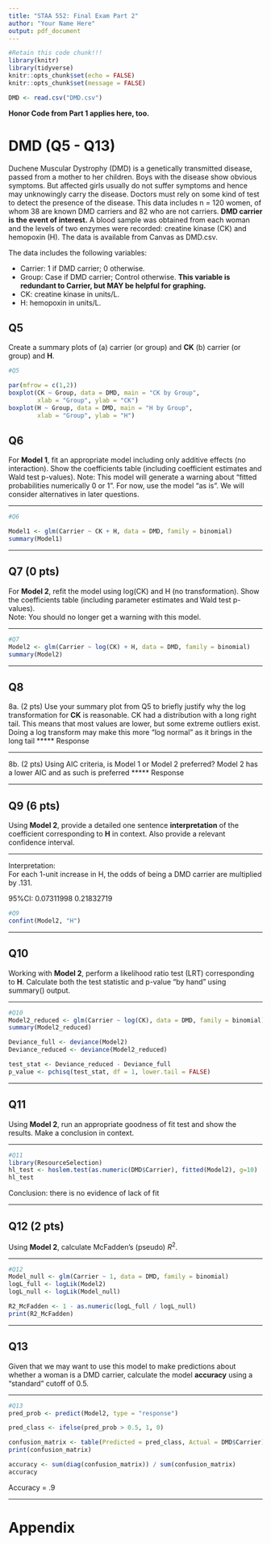 ```yaml
---
title: "STAA 552: Final Exam Part 2"
author: "Your Name Here"
output: pdf_document
---
```


```r
#Retain this code chunk!!!
library(knitr)
library(tidyverse)
knitr::opts_chunk$set(echo = FALSE)
knitr::opts_chunk$set(message = FALSE)

DMD <- read.csv("DMD.csv")

```

**Honor Code from Part 1 applies here, too.**

# DMD (Q5 - Q13)

Duchene Muscular Dystrophy (DMD) is a genetically transmitted disease, passed from a mother to her children.  Boys with the disease show obvious symptoms.  But affected girls usually do not suffer symptoms and hence may unknowingly carry the disease.  Doctors must rely on some kind of test to detect the presence of the disease.  This data includes n = 120 women, of whom 38 are known DMD carriers and 82 who are not carriers.  **DMD carrier is the event of interest.** A blood sample was obtained from each woman and the levels of two enzymes were recorded: creatine kinase (CK) and hemopoxin (H). The data is available from Canvas as DMD.csv.

The data includes the following variables:

- Carrier: 1 if DMD carrier; 0 otherwise.
- Group: Case if DMD carrier; Control otherwise.  **This variable is redundant to Carrier, but MAY be helpful for graphing.**
- CK: creatine kinase in units/L.
- H: hemopoxin in units/L.

## Q5

Create a summary plots of (a) carrier (or group) and **CK** (b) carrier (or group) and **H**.

```r
#Q5

par(mfrow = c(1,2))
boxplot(CK ~ Group, data = DMD, main = "CK by Group",
        xlab = "Group", ylab = "CK")
boxplot(H ~ Group, data = DMD, main = "H by Group",
        xlab = "Group", ylab = "H")
```


## Q6

For **Model 1**, fit an appropriate model including only additive effects (no interaction).  Show the coefficients table (including coefficient estimates and Wald test p-values). 
Note: This model will generate a warning about "fitted probabilities numerically 0 or 1".  For now, use the model "as is".  We will consider alternatives in later questions.

*****
```r
#Q6

Model1 <- glm(Carrier ~ CK + H, data = DMD, family = binomial)
summary(Model1)

```

*****

## Q7 (0 pts)

For **Model 2**, refit the model using log(CK) and H (no transformation). Show the coefficients table (including parameter estimates and Wald test p-values).    
Note: You should no longer get a warning with this model.

*****
```r
#Q7
Model2 <- glm(Carrier ~ log(CK) + H, data = DMD, family = binomial)
summary(Model2)

```

*****

## Q8

8a. (2 pts)  Use your summary plot from Q5 to briefly justify why the log transformation for **CK** is reasonable. 
CK had a distribution with a long right tail. This means that most values are lower, but some extreme outliers exist. Doing a log transform may make this more "log normal" as it brings in the long tail
*****
Response

*****

8b. (2 pts) Using AIC criteria, is Model 1 or Model 2 preferred?
Model 2 has a lower AIC and as such is preferred
*****
Response

*****

## Q9 (6 pts)

Using **Model 2**, provide a detailed one sentence **interpretation** of the coefficient corresponding to **H** in context.  Also provide a relevant confidence interval.

*****
Interpretation:  
For each 1-unit increase in H, the odds of being a DMD carrier are multiplied by .131.

95%CI:  0.07311998 0.21832719

```r
#Q9
confint(Model2, "H")

```

*****

## Q10

Working with **Model 2**, perform a likelihood ratio test (LRT) corresponding to **H**.  Calculate both the test statistic and p-value "by hand" using summary() output.  

*****
```r
#Q10
Model2_reduced <- glm(Carrier ~ log(CK), data = DMD, family = binomial)
summary(Model2_reduced)

Deviance_full <- deviance(Model2)
Deviance_reduced <- deviance(Model2_reduced)

test_stat <- Deviance_reduced - Deviance_full
p_value <- pchisq(test_stat, df = 1, lower.tail = FALSE)
```

*****

## Q11

Using **Model 2**, run an appropriate goodness of fit test and show the results.  Make a conclusion in context.   

*****
```r
#Q11
library(ResourceSelection)
hl_test <- hoslem.test(as.numeric(DMD$Carrier), fitted(Model2), g=10)
hl_test
```

Conclusion: there is no evidence of lack of fit

*****

## Q12 (2 pts)

Using **Model 2**, calculate McFadden's (pseudo) $R^2$.

*****
```r
#Q12
Model_null <- glm(Carrier ~ 1, data = DMD, family = binomial)
logL_full <- logLik(Model2)
logL_null <- logLik(Model_null)

R2_McFadden <- 1 - as.numeric(logL_full / logL_null)
print(R2_McFadden)

```
*****

## Q13

Given that we may want to use this model to make predictions about whether a woman is a DMD carrier, calculate the model **accuracy** using a "standard" cutoff of 0.5.  

*****
```r
#Q13
pred_prob <- predict(Model2, type = "response")

pred_class <- ifelse(pred_prob > 0.5, 1, 0)

confusion_matrix <- table(Predicted = pred_class, Actual = DMD$Carrier)
print(confusion_matrix)

accuracy <- sum(diag(confusion_matrix)) / sum(confusion_matrix)
accuracy
```

Accuracy = .9

*****



# Appendix
```r
```
